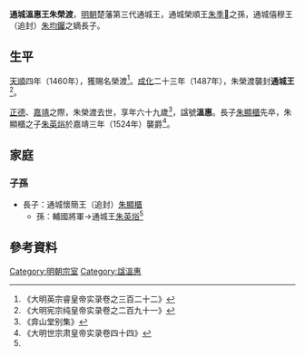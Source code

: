 '''通城溫惠王朱榮渡'''{{BD|15世紀||16世紀||catIdx=Z朱}}，[[明朝|明朝]]楚藩第三代通城王，通城榮順王[[朱季𰊺|朱季𰊺]]之孫，通城僖穆王（追封）[[朱均钃|朱均钃]]之嫡長子。

==生平==
[[天順_(明朝)|天順]]四年（1460年），獲賜名榮渡<ref>《大明英宗睿皇帝实录卷之三百二十二》</ref>。[[成化|成化]]二十三年（1487年），朱榮渡襲封'''通城王'''<ref>《大明宪宗纯皇帝实录卷之二百九十一》</ref>。

[[正德_(明朝)|正德]]、[[嘉靖|嘉靖]]之際，朱榮渡去世，享年六十九歲<ref>《弇山堂别集》</ref>，諡號'''溫惠'''。長子[[朱顯櫃|朱顯櫃]]先卒，朱顯櫃之子[[朱英焀|朱英焀]]於嘉靖三年（1524年）襲爵<ref name=shiz>《大明世宗肃皇帝实录卷四十四》</ref>。

==家庭==
===子孫===
*長子：通城懷簡王（追封）[[朱顯櫃|朱顯櫃]]
**孫：輔國將軍→通城王[[朱英焀|朱英焀]]<ref name=shiz/>

==參考資料==
{{reflist|2}}

{{s-start}}
{{s-bef|before=祖榮順王[[朱季𰊺|朱季𰊺]]}}
{{s-ttl|title=[[明朝藩王列表_(楚王系)#通城國|明通城國國王]]|years=1487年－？}}
{{s-aft|after=孫[[朱英焀|朱英焀]]}}
{{end}}

[[Category:明朝宗室|Category:明朝宗室]]
[[Category:諡溫惠|Category:諡溫惠]]